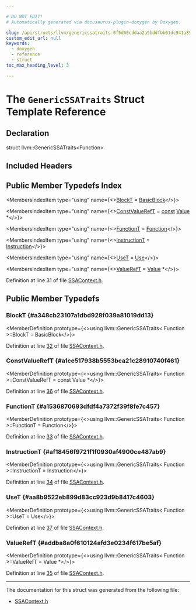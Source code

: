 ```yaml
---

# DO NOT EDIT!
# Automatically generated via docusaurus-plugin-doxygen by Doxygen.

slug: /api/structs/llvm/genericssatraits-0f5d60cddaa2a9bddfbb61dc941a8926
custom_edit_url: null
keywords:
  - doxygen
  - reference
  - struct
toc_max_heading_level: 3

---
```





# The `GenericSSATraits` Struct Template Reference

<DoxygenPage pluginConfig={pluginConfig}>



## Declaration

<CodeBlock>struct llvm::GenericSSATraits&lt;Function&gt;</CodeBlock>

## Included Headers

<IncludesList>
<IncludesListItem
  filePath="llvm/IR/SSAContext.h"
  permalink="/docs/api/files/include/include/llvm/include/llvm/ir/ssacontext-h"
  isLocal="true" />
</IncludesList>

## Public Member Typedefs Index

<MembersIndex>

<MembersIndexItem
  type="using"
  name={<><a href="#a348cb23107a1dbd928f039a81019dd13">BlockT</a> = <a href="/docs/api/classes/llvm/basicblock">BasicBlock</a></>}>
</MembersIndexItem>

<MembersIndexItem
  type="using"
  name={<><a href="#a1ce517938b5553bca21c28910740f461">ConstValueRefT</a> = <a href="/docs/api/files/lib/lib/target/lib/target/aarch64/aarch64promoteconstant-cpp/#a90f8350fecae261c25be85d38b451bff">const</a> <a href="/docs/api/classes/llvm/value">Value</a> &#42;</>}>
</MembersIndexItem>

<MembersIndexItem
  type="using"
  name={<><a href="#a1536870693dfdf4a7372f39f8fe7c457">FunctionT</a> = <a href="/docs/api/classes/llvm/function">Function</a></>}>
</MembersIndexItem>

<MembersIndexItem
  type="using"
  name={<><a href="#af18456f9721f1f0930af4900ce487ab9">InstructionT</a> = <a href="/docs/api/classes/llvm/instruction">Instruction</a></>}>
</MembersIndexItem>

<MembersIndexItem
  type="using"
  name={<><a href="#aa8b9522eb899d83cc923d9b8417c4603">UseT</a> = <a href="/docs/api/classes/llvm/use">Use</a></>}>
</MembersIndexItem>

<MembersIndexItem
  type="using"
  name={<><a href="#addba8a0f610124afd3e0234f617be5af">ValueRefT</a> = <a href="/docs/api/classes/llvm/value">Value</a> &#42;</>}>
</MembersIndexItem>

</MembersIndex>


Definition at line 31 of file <a href="/docs/api/files/include/include/llvm/include/llvm/ir/ssacontext-h">SSAContext.h</a>.

<SectionDefinition>

## Public Member Typedefs

### BlockT {#a348cb23107a1dbd928f039a81019dd13}

<MemberDefinition
  prototype={<>using llvm::GenericSSATraits&lt; Function &gt;::BlockT =  BasicBlock</>}>

Definition at line <a href="/docs/api/files/include/include/llvm/include/llvm/ir/ssacontext-h/#l00032">32</a> of file <a href="/docs/api/files/include/include/llvm/include/llvm/ir/ssacontext-h">SSAContext.h</a>.
</MemberDefinition>

### ConstValueRefT {#a1ce517938b5553bca21c28910740f461}

<MemberDefinition
  prototype={<>using llvm::GenericSSATraits&lt; Function &gt;::ConstValueRefT =  const Value &#42;</>}>

Definition at line <a href="/docs/api/files/include/include/llvm/include/llvm/ir/ssacontext-h/#l00036">36</a> of file <a href="/docs/api/files/include/include/llvm/include/llvm/ir/ssacontext-h">SSAContext.h</a>.
</MemberDefinition>

### FunctionT {#a1536870693dfdf4a7372f39f8fe7c457}

<MemberDefinition
  prototype={<>using llvm::GenericSSATraits&lt; Function &gt;::FunctionT =  Function</>}>

Definition at line <a href="/docs/api/files/include/include/llvm/include/llvm/ir/ssacontext-h/#l00033">33</a> of file <a href="/docs/api/files/include/include/llvm/include/llvm/ir/ssacontext-h">SSAContext.h</a>.
</MemberDefinition>

### InstructionT {#af18456f9721f1f0930af4900ce487ab9}

<MemberDefinition
  prototype={<>using llvm::GenericSSATraits&lt; Function &gt;::InstructionT =  Instruction</>}>

Definition at line <a href="/docs/api/files/include/include/llvm/include/llvm/ir/ssacontext-h/#l00034">34</a> of file <a href="/docs/api/files/include/include/llvm/include/llvm/ir/ssacontext-h">SSAContext.h</a>.
</MemberDefinition>

### UseT {#aa8b9522eb899d83cc923d9b8417c4603}

<MemberDefinition
  prototype={<>using llvm::GenericSSATraits&lt; Function &gt;::UseT =  Use</>}>

Definition at line <a href="/docs/api/files/include/include/llvm/include/llvm/ir/ssacontext-h/#l00037">37</a> of file <a href="/docs/api/files/include/include/llvm/include/llvm/ir/ssacontext-h">SSAContext.h</a>.
</MemberDefinition>

### ValueRefT {#addba8a0f610124afd3e0234f617be5af}

<MemberDefinition
  prototype={<>using llvm::GenericSSATraits&lt; Function &gt;::ValueRefT =  Value &#42;</>}>

Definition at line <a href="/docs/api/files/include/include/llvm/include/llvm/ir/ssacontext-h/#l00035">35</a> of file <a href="/docs/api/files/include/include/llvm/include/llvm/ir/ssacontext-h">SSAContext.h</a>.
</MemberDefinition>

</SectionDefinition>

<hr/>

The documentation for this struct was generated from the following file:

<ul>
<li><a href="/docs/api/files/include/include/llvm/include/llvm/ir/ssacontext-h">SSAContext.h</a></li>
</ul>

</DoxygenPage>
